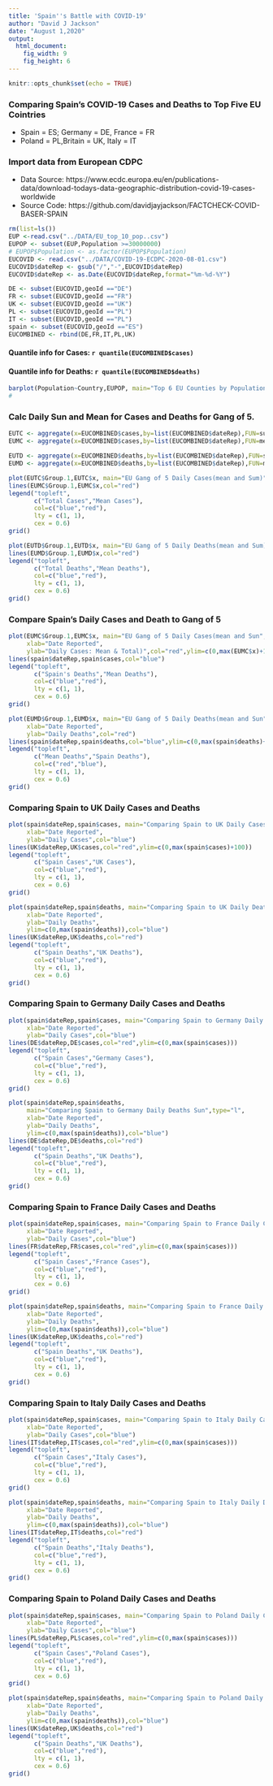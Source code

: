 ---
title: 'Spain''s Battle with COVID-19'
author: "David J Jackson"
date: "August 1,2020"
output: 
  html_document: 
    fig_width: 9
    fig_height: 6
---

```{r setup, include=FALSE}
knitr::opts_chunk$set(echo = TRUE)
```

### Comparing Spain's COVID-19 Cases and Deaths to Top Five EU Cointries 
* Spain = ES; Germany = DE, France = FR 
* Poland = PL,Britain = UK, Italy = IT


### Import data from European CDPC
* Data Source: https://www.ecdc.europa.eu/en/publications-data/download-todays-data-geographic-distribution-covid-19-cases-worldwide
* Source Code: https://github.com/davidjayjackson/FACTCHECK-COVID-BASER-SPAIN


```{r, echo=FALSE}
rm(list=ls())
EUP <-read.csv("../DATA/EU_top_10_pop..csv")
EUPOP <- subset(EUP,Population >=30000000)
# EUPOP$Population <- as.factor(EUPOP$Population)
EUCOVID <- read.csv("../DATA/COVID-19-ECDPC-2020-08-01.csv")
EUCOVID$dateRep <- gsub("/","-",EUCOVID$dateRep)
EUCOVID$dateRep <- as.Date(EUCOVID$dateRep,format="%m-%d-%Y")
```
```{r,echo=FALSE}
DE <- subset(EUCOVID,geoId =="DE")
FR <- subset(EUCOVID,geoId =="FR")
UK <- subset(EUCOVID,geoId =="UK")
PL <- subset(EUCOVID,geoId =="PL")
IT <- subset(EUCOVID,geoId =="PL")
spain <- subset(EUCOVID,geoId =="ES")
EUCOMBINED <- rbind(DE,FR,IT,PL,UK)
```

#### Quantile info for Cases:  `r quantile(EUCOMBINED$cases)`
#### Quantile info for Deaths: `r quantile(EUCOMBINED$deaths)`

```{r,echo=FALSE}
barplot(Population~Country,EUPOP, main="Top 6 EU Counties by Population")
#
```

### Calc Daily Sun and Mean for Cases and Deaths for Gang of 5.

```{r, echo=FALSE}
EUTC <- aggregate(x=EUCOMBINED$cases,by=list(EUCOMBINED$dateRep),FUN=sum)
EUMC <- aggregate(x=EUCOMBINED$cases,by=list(EUCOMBINED$dateRep),FUN=mean)
```

```{r, echo=FALSE}
EUTD <- aggregate(x=EUCOMBINED$deaths,by=list(EUCOMBINED$dateRep),FUN=sum)
EUMD <- aggregate(x=EUCOMBINED$deaths,by=list(EUCOMBINED$dateRep),FUN=mean)
```
```{r, echo=FALSE}
plot(EUTC$Group.1,EUTC$x, main="EU Gang of 5 Daily Cases(mean and Sum)",type="l",xlab="Date Reported",ylab="Daily Cases: Mean & Total",col="blue")
lines(EUMC$Group.1,EUMC$x,col="red")
legend("topleft",
       c("Total Cases","Mean Cases"),
       col=c("blue","red"),
       lty = c(1, 1),
       cex = 0.6)
grid()
```
```{r,echo=FALSE}
plot(EUTD$Group.1,EUTD$x, main="EU Gang of 5 Daily Deaths(mean and Sum)",type="l",xlab="Date Reported",ylab="Daily Cases: Mean & Total",col="blue")
lines(EUMD$Group.1,EUMD$x,col="red")
legend("topleft",
       c("Total Deaths","Mean Deaths"),
       col=c("blue","red"),
       lty = c(1, 1),
       cex = 0.6)
grid()
```

### Compare Spain's Daily Cases and Death to Gang  of 5

```{r,echo=FALSE}
plot(EUMC$Group.1,EUMC$x, main="EU Gang of 5 Daily Cases(mean and Sun",type="l",
     xlab="Date Reported",
     ylab="Daily Cases: Mean & Total)",col="red",ylim=c(0,max(EUMC$x)+100))
lines(spain$dateRep,spain$cases,col="blue")
legend("topleft",
       c("Spain's Deaths","Mean Deaths"),
       col=c("blue","red"),
       lty = c(1, 1),
       cex = 0.6)
grid()

plot(EUMD$Group.1,EUMD$x, main="EU Gang of 5 Daily Deaths(mean and Sun",type="l",
     xlab="Date Reported",
     ylab="Daily Deaths",col="red")
lines(spain$dateRep,spain$deaths,col="blue",ylim=c(0,max(spain$deaths)+100))
legend("topleft",
       c("Mean Deaths","Spain Deaths"),
       col=c("red","blue"),
       lty = c(1, 1),
       cex = 0.6)
grid()
```

### Comparing Spain to UK Daily Cases and Deaths

```{r, echo=FALSE}
plot(spain$dateRep,spain$cases, main="Comparing Spain to UK Daily Cases Sun",type="l",
     xlab="Date Reported",
     ylab="Daily Cases",col="blue")
lines(UK$dateRep,UK$cases,col="red",ylim=c(0,max(spain$cases)+100))
legend("topleft",
       c("Spain Cases","UK Cases"),
       col=c("blue","red"),
       lty = c(1, 1),
       cex = 0.6)
grid()
```

```{r, echo=FALSE}
plot(spain$dateRep,spain$deaths, main="Comparing Spain to UK Daily Deaths Sun",type="l",
     xlab="Date Reported",
     ylab="Daily Deaths",
     ylim=c(0,max(spain$deaths)),col="blue")
lines(UK$dateRep,UK$deaths,col="red")
legend("topleft",
       c("Spain Deaths","UK Deaths"),
       col=c("blue","red"),
       lty = c(1, 1),
       cex = 0.6)
grid()
```

### Comparing Spain to Germany Daily Cases and Deaths

```{r, echo=FALSE}
plot(spain$dateRep,spain$cases, main="Comparing Spain to Germany Daily Cases Sun",type="l",
     xlab="Date Reported",
     ylab="Daily Cases",col="blue")
lines(DE$dateRep,DE$cases,col="red",ylim=c(0,max(spain$cases)))
legend("topleft",
       c("Spain Cases","Germany Cases"),
       col=c("blue","red"),
       lty = c(1, 1),
       cex = 0.6)
grid()
```

```{r, echo=FALSE}
plot(spain$dateRep,spain$deaths, 
     main="Comparing Spain to Germany Daily Deaths Sun",type="l",
     xlab="Date Reported",
     ylab="Daily Deaths",
     ylim=c(0,max(spain$deaths)),col="blue")
lines(DE$dateRep,DE$deaths,col="red")
legend("topleft",
       c("Spain Deaths","UK Deaths"),
       col=c("blue","red"),
       lty = c(1, 1),
       cex = 0.6)
grid()
```

### Comparing Spain to France Daily Cases and Deaths


```{r, echo=FALSE}
plot(spain$dateRep,spain$cases, main="Comparing Spain to France Daily Cases Sun",type="l",
     xlab="Date Reported",
     ylab="Daily Cases",col="blue")
lines(FR$dateRep,FR$cases,col="red",ylim=c(0,max(spain$cases)))
legend("topleft",
       c("Spain Cases","France Cases"),
       col=c("blue","red"),
       lty = c(1, 1),
       cex = 0.6)
grid()
```

```{r, echo=FALSE}
plot(spain$dateRep,spain$deaths, main="Comparing Spain to France Daily Deaths Sun",type="l",
     xlab="Date Reported",
     ylab="Daily Deaths",
     ylim=c(0,max(spain$deaths)),col="blue")
lines(UK$dateRep,UK$deaths,col="red")
legend("topleft",
       c("Spain Deaths","UK Deaths"),
       col=c("blue","red"),
       lty = c(1, 1),
       cex = 0.6)
grid()
```

### Comparing Spain to Italy Daily Cases and Deaths

```{r, echo=FALSE}
plot(spain$dateRep,spain$cases, main="Comparing Spain to Italy Daily Cases Sun",type="l",
     xlab="Date Reported",
     ylab="Daily Cases",col="blue")
lines(IT$dateRep,IT$cases,col="red",ylim=c(0,max(spain$cases)))
legend("topleft",
       c("Spain Cases","Italy Cases"),
       col=c("blue","red"),
       lty = c(1, 1),
       cex = 0.6)
grid()
```

```{r, echo=FALSE}
plot(spain$dateRep,spain$deaths, main="Comparing Spain to Italy Daily Deaths Sun",type="l",
     xlab="Date Reported",
     ylab="Daily Deaths",
     ylim=c(0,max(spain$deaths)),col="blue")
lines(IT$dateRep,IT$deaths,col="red")
legend("topleft",
       c("Spain Deaths","Italy Deaths"),
       col=c("blue","red"),
       lty = c(1, 1),
       cex = 0.6)
grid()
```

### Comparing Spain to Poland Daily Cases and Deaths

```{r, echo=FALSE}
plot(spain$dateRep,spain$cases, main="Comparing Spain to Poland Daily Cases Sun",type="l",
     xlab="Date Reported",
     ylab="Daily Cases",col="blue")
lines(PL$dateRep,PL$cases,col="red",ylim=c(0,max(spain$cases)))
legend("topleft",
       c("Spain Cases","Poland Cases"),
       col=c("blue","red"),
       lty = c(1, 1),
       cex = 0.6)
grid()
```

```{r, echo=FALSE}
plot(spain$dateRep,spain$deaths, main="Comparing Spain to Poland Daily Deaths Sun",type="l",
     xlab="Date Reported",
     ylab="Daily Deaths",
     ylim=c(0,max(spain$deaths)),col="blue")
lines(UK$dateRep,UK$deaths,col="red")
legend("topleft",
       c("Spain Deaths","UK Deaths"),
       col=c("blue","red"),
       lty = c(1, 1),
       cex = 0.6)
grid()
```